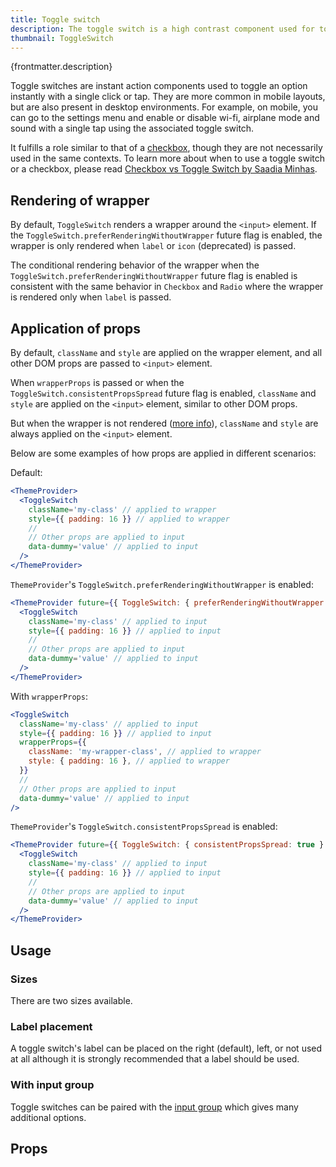 ```yaml
---
title: Toggle switch
description: The toggle switch is a high contrast component used for toggling settings that only have two states.
thumbnail: ToggleSwitch
---
```


<p>{frontmatter.description}</p>

<LiveExample src='ToggleSwitch.main.jsx' truncate={false}>
  <AllExamples.ToggleSwitchMainExample client:load />
</LiveExample>

Toggle switches are instant action components used to toggle an option instantly with a single click or tap. They are more common in mobile layouts, but are also present in desktop environments. For example, on mobile, you can go to the settings menu and enable or disable wi-fi, airplane mode and sound with a single tap using the associated toggle switch.

It fulfills a role similar to that of a [checkbox](checkbox), though they are not necessarily used in the same contexts. To learn more about when to use a toggle switch or a checkbox, please read [Checkbox vs Toggle Switch by Saadia Minhas](https://uxplanet.org/checkbox-vs-toggle-switch-7fc6e83f10b8).

## Rendering of wrapper

By default, `ToggleSwitch` renders a wrapper around the `<input>` element. If the `ToggleSwitch.preferRenderingWithoutWrapper` future flag is enabled, the wrapper is only rendered when `label` or `icon` (deprecated) is passed.

The conditional rendering behavior of the wrapper when the `ToggleSwitch.preferRenderingWithoutWrapper` future flag is enabled is consistent with the same behavior in `Checkbox` and `Radio` where the wrapper is rendered only when `label` is passed.

## Application of props

By default, `className` and `style` are applied on the wrapper element, and all other DOM props are passed to `<input>` element.

When `wrapperProps` is passed or when the `ToggleSwitch.consistentPropsSpread` future flag is enabled, `className` and `style` are applied on the `<input>` element, similar to other DOM props.

But when the wrapper is not rendered ([more info](#rendering-of-wrapper)), `className` and `style` are always applied on the `<input>` element.

Below are some examples of how props are applied in different scenarios:

Default:

```jsx
<ThemeProvider>
  <ToggleSwitch
    className='my-class' // applied to wrapper
    style={{ padding: 16 }} // applied to wrapper
    //
    // Other props are applied to input
    data-dummy='value' // applied to input
  />
</ThemeProvider>
```

`ThemeProvider`'s `ToggleSwitch.preferRenderingWithoutWrapper` is enabled:

```jsx
<ThemeProvider future={{ ToggleSwitch: { preferRenderingWithoutWrapper: true } }}>
  <ToggleSwitch
    className='my-class' // applied to input
    style={{ padding: 16 }} // applied to input
    //
    // Other props are applied to input
    data-dummy='value' // applied to input
  />
</ThemeProvider>
```

With `wrapperProps`:

```jsx
<ToggleSwitch
  className='my-class' // applied to input
  style={{ padding: 16 }} // applied to input
  wrapperProps={{
    className: 'my-wrapper-class', // applied to wrapper
    style: { padding: 16 }, // applied to wrapper
  }}
  //
  // Other props are applied to input
  data-dummy='value' // applied to input
/>
```

`ThemeProvider`'s `ToggleSwitch.consistentPropsSpread` is enabled:

```jsx
<ThemeProvider future={{ ToggleSwitch: { consistentPropsSpread: true } }}>
  <ToggleSwitch
    className='my-class' // applied to input
    style={{ padding: 16 }} // applied to input
    //
    // Other props are applied to input
    data-dummy='value' // applied to input
  />
</ThemeProvider>
```

## Usage

### Sizes

There are two sizes available.

<LiveExample src='ToggleSwitch.sizes.jsx'>
  <AllExamples.ToggleSwitchSizesExample client:load />
</LiveExample>

### Label placement

A toggle switch's label can be placed on the right (default), left, or not used at all although it is strongly recommended that a label should be used.

<LiveExample src='ToggleSwitch.labels.jsx'>
  <AllExamples.ToggleSwitchLabelsExample client:load />
</LiveExample>

### With input group

Toggle switches can be paired with the [input group](inputgroup) which gives many additional options.

<LiveExample src='ToggleSwitch.inputgroup.jsx'>
  <AllExamples.ToggleSwitchInputGroupExample client:load />
</LiveExample>

## Props

<PropsTable path='@itwin/itwinui-react/esm/core/ToggleSwitch/ToggleSwitch.d.ts' />
